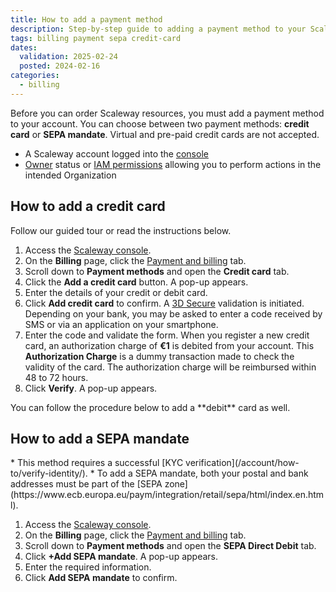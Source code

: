 ```yaml
---
title: How to add a payment method
description: Step-by-step guide to adding a payment method to your Scaleway account.
tags: billing payment sepa credit-card
dates:
  validation: 2025-02-24
  posted: 2024-02-16
categories:
  - billing
---
```



Before you can order Scaleway resources, you must add a payment method to your account. You can choose between two payment methods: **credit card** or **SEPA mandate**. Virtual and pre-paid credit cards are not accepted.

<Requirements />

- A Scaleway account logged into the [console](https://console.scaleway.com)
- [Owner](/iam/concepts/#owner) status or [IAM permissions](/iam/concepts/#permission) allowing you to perform actions in the intended Organization

## How to add a credit card

Follow our guided tour or read the instructions below.
<GuideFlow src="https://app.guideflow.com/embed/np1n0xoczk"/>

1. Access the [Scaleway console](https://console.scaleway.com/organization).
2. On the **Billing** page, click the [Payment and billing](https://console.scaleway.com/billing/payment) tab.
3. Scroll down to **Payment methods** and open the **Credit card** tab.
4. Click the **Add a credit card** button. A pop-up appears.
5. Enter the details of your credit or debit card.
6. Click **Add credit card** to confirm. A [3D Secure](https://en.wikipedia.org/wiki/3-D_Secure) validation is initiated. Depending on your bank, you may be asked to enter a code received by SMS or via an application on your smartphone.
7. Enter the code and validate the form.
    <Message type="note">
      When you register a new credit card, an authorization charge of **€1** is debited from your account. This **Authorization Charge** is a dummy transaction made to check the validity of the card. The authorization charge will be reimbursed within 48 to 72 hours.
    </Message>
8. Click **Verify**. A pop-up appears.

<Message type="important">
  You can follow the procedure below to add a **debit** card as well.
</Message>

## How to add a SEPA mandate

<Message type="important">
  * This method requires a successful [KYC verification](/account/how-to/verify-identity/).
  * To add a SEPA mandate, both your postal and bank addresses must be part of the [SEPA zone](https://www.ecb.europa.eu/paym/integration/retail/sepa/html/index.en.html).
</Message>

1. Access the [Scaleway console](https://console.scaleway.com/organization).
2. On the **Billing** page, click the [Payment and billing](https://console.scaleway.com/billing/payment) tab.
3. Scroll down to **Payment methods** and open the **SEPA Direct Debit** tab.
4. Click **+Add SEPA mandate**. A pop-up appears.
5. Enter the required information.
6. Click **Add SEPA mandate** to confirm.